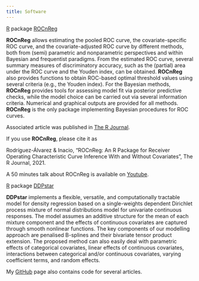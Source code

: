 ```yaml
---
title: Software
---
```


[R](https://cran.r-project.org/) package [ROCnReg](https://cran.r-project.org/web/packages/ROCnReg/index.html)<br>

**ROCnReg** allows estimating the pooled ROC curve, the covariate-specific ROC curve, and the covariate-adjusted ROC curve by different methods, both from (semi) parametric and nonparametric perspectives and within Bayesian and frequentist paradigms. From the estimated ROC curve, several summary measures of discriminatory accuracy, such as the (partial) area under the ROC curve and the Youden index, can be obtained. **ROCnReg** also provides functions to obtain ROC-based optimal threshold values using several criteria (e.g., the Youden index). For the Bayesian methods, **ROCnReg** provides tools for assessing model fit via posterior predictive checks, while the model choice can be carried out via several information criteria. Numerical and graphical outputs are provided for all methods. **ROCnReg** is the only package implementing Bayesian procedures for ROC curves.

Associated article was published in [The R Journal](https://journal.r-project.org/articles/RJ-2021-066/).

If you use **ROCnReg**, please cite it as

Rodríguez-Álvarez & Inacio, "ROCnReg: An R Package for Receiver Operating Characteristic Curve Inference With and Without Covariates", The R Journal, 2021.

A 50 minutes talk about ROCnReg is available on [Youtube](https://www.youtube.com/watch?v=ifsmVKafdVA&t=1839s).

[R](https://cran.r-project.org/) package [DDPstar](https://cran.r-project.org/web/packages/DDPstar/index.html)<br>

**DDPstar** implements a flexible, versatile, and computationally tractable model for density regression based on a single-weights dependent Dirichlet process mixture of normal distributions model for univariate continuous responses. The model assumes an additive structure for the mean of each mixture component and the effects of continuous covariates are captured through smooth nonlinear functions. The key components of our modelling approach are penalised B-splines and their bivariate tensor product extension. The proposed method can also easily deal with parametric effects of categorical covariates, linear effects of continuous covariates, interactions between categorical and/or continuous covariates, varying coefficient terms, and random effects.

My [GitHub](https://github.com/vandainacio) page also contains code for several articles.
